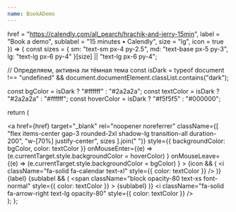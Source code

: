 ```yaml
---
name: BookADemo
---
```

  href = "https://calendly.com/all_pearch/hrachik-and-jerry-15min",
  label = "Book a demo",
  sublabel = "15 minutes • Calendly",
  size = "lg",
  icon = true
}) => {
  const sizes = {
    sm: "text-sm px-4 py-2.5",
    md: "text-base px-5 py-3",
    lg: "text-lg px-6 py-4"
  }[size] || "text-lg px-6 py-4";

  // Определяем, активна ли тёмная тема
  const isDark =
    typeof document !== "undefined" &&
    document.documentElement.classList.contains("dark");

  const bgColor = isDark ? "#ffffff" : "#2a2a2a";
  const textColor = isDark ? "#2a2a2a" : "#ffffff";
  const hoverColor = isDark ? "#f5f5f5" : "#000000";

  return (
    <div className="flex justify-center w-full">
      <a
        href={href}
        target="_blank"
        rel="noopener noreferrer"
        className={[
          "flex items-center gap-3 rounded-2xl shadow-lg transition-all duration-200",
          "w-[70%] justify-center",
          sizes
        ].join(" ")}
        style={{
          backgroundColor: bgColor,
          color: textColor
        }}
        onMouseEnter={(e) =>
          (e.currentTarget.style.backgroundColor = hoverColor)
        }
        onMouseLeave={(e) =>
          (e.currentTarget.style.backgroundColor = bgColor)
        }
      >
        {icon && (
          <i
            className="fa-solid fa-calendar text-xl"
            style={{ color: textColor }}
          />
        )}
        <span className="leading-tight text-center">
          <span className="font-semibold">{label}</span>
          {sublabel && (
            <span
              className="block opacity-80 text-xs font-normal"
              style={{ color: textColor }}
            >
              {sublabel}
            </span>
          )}
        </span>
        <i
          className="fa-solid fa-arrow-right text-lg opacity-80"
          style={{ color: textColor }}
        />
      </a>
    </div>
  );
};